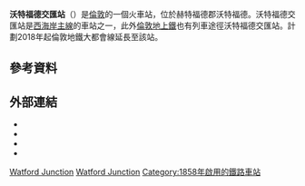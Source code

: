 {{noteTA
|1=zh-hans:沃特福德; zh-tw:瓦特福; zh-hk:屈福特;
|2=zh-hans:赫特福德; zh-hk:赫福; zh-tw:哈特福; 
|14 = zh-tw:牡蠣卡; zh-hk:蠔卡; zh-cn:牡蛎卡;
|19 = zh-tw:貝克盧線; zh-hk:必嘉老綫; zh-cn:贝克卢线;
|20 = zh-tw:滑鐵盧; zh-hk:窩打老; zh-cn:滑铁卢;
|22 = zh-tw:貝克; zh-hk:必嘉; zh-cn:贝克;
|26 = zh-hans:银禧线; zh-hant:銀禧線; zh-tw:朱比利線;
}}
{{Infobox London station
| name           = 沃特福德交匯<br />Watford Junction
| alt_name       = 
| manager        = [[倫敦|倫敦]][[米德蘭|米德蘭]]
| manager1       = 
| manager2       = 
| owner          = [[Network_Rail|Network Rail]]
| owner1         = 
| owner2         = 
| symbol         = rail
| symbol2        = overground
| locale         = [[沃特福德|沃特福德]]
| borough        = [[赫特福德郡|赫特福德郡]]
| platforms      = 10
| fare_zone      = W
| fare_zone_1    = 
| railcode       = WFJ
| dft_category   = B
| railcode2      = 
| tubecode       = 
| access         = yes
| access_note    = <ref name="stepfree">{{citation step free south east rail}}</ref>
| image_name     = Watford Junction (6394450001).jpg
| latitude       = 51.6635
| longitude      = -0.3958
| map_type       = Hertfordshire
| label_position = right
| years1         = 20 July 1837
| events1        = Original station - '''Watford''' - opened.<ref name="Butt242">Butt (1995), page 242</ref>
| years2         = 5 May 1858
| events2        = Station relocated and renamed as '''Watford Junction'''<ref name="Butt242" />
| years3         = 1909
| events3        = Rebuilt
| years4         = 1980s
| events4        = Refurbished throughout
| years5         = 
| events5        = 
| years6         = 
| years7         = 
| years8         = 
| years9         = 
| events6        = 
| events7        = 
| events8        = 
| events9        = 
| railexits0203  = 
| railexits0304  = 
|<!-- railexits0405  = 4.066
| railexist0506  = 4.244
| railexits0607  = 4.458-->
| railexits0708  = {{decrease}} 4.445
| railexits0809  = {{decrease}} 3.558
| railexits0910  = {{increase}} 3.564
| railexits1011  = {{increase}} 4.822
| railexits1112  = {{increase}} 5.184
| railexits1213 = {{increase}} 6.092
| railexits1314 = {{increase}} 6.413
| railint0203    = 
| railint0304    = 
| railint0405    = 
| railint0506    = 
| railint0607    = 
| railint0708    = 0.549
| railint0809    = {{decrease}} 0.451
| railint0910    = {{decrease}} 0.363
| railint1011    = {{increase}} 0.411
| railint1112    = {{increase}} 0.539
| railint1213    = {{increase}} 0.545
| railint1314 = {{increase}} 0.562
| tubeexits03    = 
| tubeexits04    = 
| tubeexits05    = 
| tubeexits06    = 
| tubeexits07    = 
| tubeexits08    = 
}}
'''沃特福德交匯站'''（{{lang-en|Watford Junction railway station}}）是[[倫敦|倫敦]]的一個火車站，位於赫特福德郡沃特福德。沃特福德交匯站是[[西海岸主線|西海岸主線]]的車站之一，此外[[倫敦地上鐵|倫敦地上鐵]]也有列車途徑沃特福德交匯站。計劃2018年起倫敦地鐵大都會線延長至該站。

==參考資料==
{{reflist}}
==外部連結==
{{commons category|Watford Junction railway station }}
* {{cite web | url=http://www.watfordlocoshed.co.uk/ | title=Watford Locomotive Shed | accessdate=2016-03-01 | archive-date=2016-03-04 | archive-url=https://web.archive.org/web/20160304002709/http://www.watfordlocoshed.co.uk/ | dead-url=no }}
* {{cite web | url=http://www.watford.gov.uk/ccm/content/planning-and-development/watford-junction-development-brief.en | title=Redevelopment plans | deadurl=yes | archiveurl=https://web.archive.org/web/20160117082448/http://www.watford.gov.uk/ccm/content/planning-and-development/watford-junction-development-brief.en | archivedate=2016-01-17 }}
* {{cite web | url=http://www.abbeyline.org.uk/ | title=Abbey Line Community Rail Partnership | accessdate=2016-03-01 | archive-date=2016-03-06 | archive-url=https://web.archive.org/web/20160306100826/http://www.abbeyline.org.uk/ | dead-url=no }}
* {{cite web | url=http://www.watford.gov.uk/ccm/navigation/transport-and-streets/public-transport/ | title=Public transport in Watford | deadurl=yes | archiveurl=https://web.archive.org/web/20070928091624/http://www.watford.gov.uk/ccm/navigation/transport-and-streets/public-transport/ | archivedate=2007-09-28 }}

{{倫敦地鐵大都會線}}
{{沃特福德直流電鐵線}}

[[Category:大都會線車站|Watford Junction]]
[[Category:赫特福德郡鐵路車站|Watford Junction]]
[[Category:1858年啟用的鐵路車站|Category:1858年啟用的鐵路車站]]
